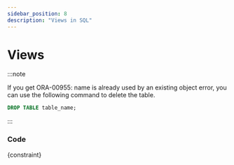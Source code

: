```yaml
---
sidebar_position: 8
description: "Views in SQL"
---
```



# Views

:::note

If you get ORA-00955: name is already used by an existing object error, you can use the following command to delete the table.

```sql
DROP TABLE table_name;
```

:::

### Code

<CodeBlock language="sql">{constraint}</CodeBlock>

